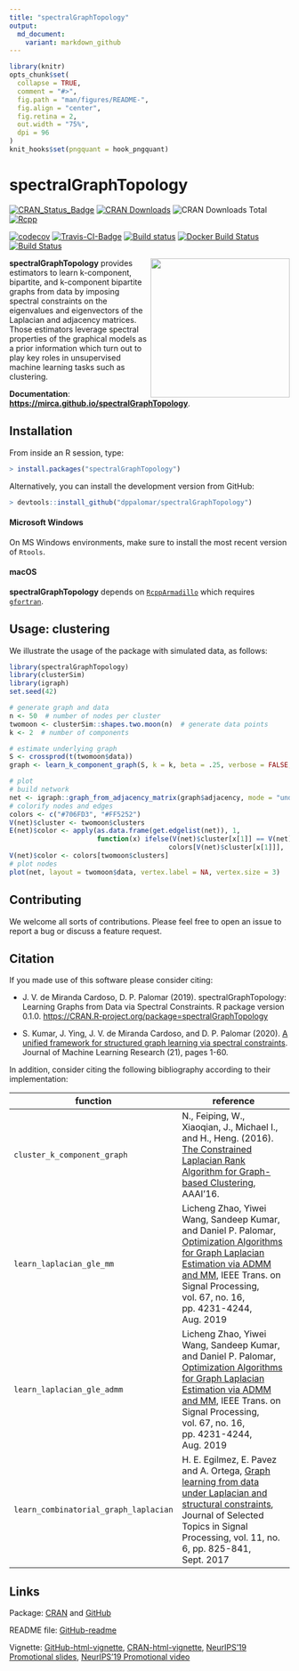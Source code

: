 ```yaml
---
title: "spectralGraphTopology"
output:
  md_document:
    variant: markdown_github
---
```


<!-- README.md is generated from README.Rmd. Please edit that file -->

```r
library(knitr)
opts_chunk$set(
  collapse = TRUE,
  comment = "#>",
  fig.path = "man/figures/README-",
  fig.align = "center",
  fig.retina = 2,
  out.width = "75%",
  dpi = 96
)
knit_hooks$set(pngquant = hook_pngquant)
```

# spectralGraphTopology

[![CRAN_Status_Badge](https://www.r-pkg.org/badges/version/spectralGraphTopology)](https://cran.r-project.org/package=spectralGraphTopology)
[![CRAN Downloads](https://cranlogs.r-pkg.org/badges/spectralGraphTopology)](https://cran.r-project.org/package=spectralGraphTopology)
![CRAN Downloads Total](https://cranlogs.r-pkg.org/badges/grand-total/spectralGraphTopology?color=brightgreen)
[![Rcpp](https://img.shields.io/badge/powered%20by-Rcpp-orange.svg?style=flat)](http://www.rcpp.org/)

[![codecov](https://codecov.io/gh/mirca/spectralGraphTopology/branch/master/graph/badge.svg)](https://codecov.io/gh/mirca/spectralGraphTopology)
[![Travis-CI-Badge](https://travis-ci.org/mirca/spectralGraphTopology.svg?branch=master)](https://travis-ci.org/mirca/spectralGraphTopology)
[![Build status](https://ci.appveyor.com/api/projects/status/vr62ddvc9xoabnwy?svg=true)](https://ci.appveyor.com/project/mirca/spectralgraphtopology-j05c9)
[![Docker Build Status](https://img.shields.io/docker/cloud/build/mirca/spectralgraphtopology.svg)](https://hub.docker.com/r/mirca/spectralgraphtopology/)
[![Build Status](https://dev.azure.com/jvmirca/spectralGraphTopology/_apis/build/status/mirca.spectralGraphTopology?branchName=master)](https://dev.azure.com/jvmirca/spectralGraphTopology/_build/latest?definitionId=1&branchName=master)

<a href="https://mirca.github.io/spectralGraphTopology"><img style="float: right;" width="250" src="./man/figures//circles3_reduced.gif" align="right" /></a>

**spectralGraphTopology** provides estimators to learn k-component, bipartite,
and k-component bipartite graphs from data by imposing spectral constraints
on the eigenvalues and eigenvectors of the Laplacian and adjacency matrices.
Those estimators leverage spectral properties of the graphical models as a
prior information which turn out to play key roles in unsupervised machine
learning tasks such as clustering.

**Documentation**: [**https://mirca.github.io/spectralGraphTopology**](https://mirca.github.io/spectralGraphTopology).

## Installation

From inside an R session, type:
```r
> install.packages("spectralGraphTopology")
```

Alternatively, you can install the development version from GitHub:
```r
> devtools::install_github("dppalomar/spectralGraphTopology")
```

#### Microsoft Windows
On MS Windows environments, make sure to install the most recent version of ``Rtools``.

#### macOS
**spectralGraphTopology** depends on [`RcppArmadillo`](https://github.com/RcppCore/RcppArmadillo)
which requires [`gfortran`](https://CRAN.R-project.org/bin/macosx/tools/).

## Usage: clustering
We illustrate the usage of the package with simulated data, as follows:
```r
library(spectralGraphTopology)
library(clusterSim)
library(igraph)
set.seed(42)

# generate graph and data
n <- 50  # number of nodes per cluster
twomoon <- clusterSim::shapes.two.moon(n)  # generate data points
k <- 2  # number of components

# estimate underlying graph
S <- crossprod(t(twomoon$data))
graph <- learn_k_component_graph(S, k = k, beta = .25, verbose = FALSE, abstol = 1e-3)

# plot
# build network
net <- igraph::graph_from_adjacency_matrix(graph$adjacency, mode = "undirected", weighted = TRUE)
# colorify nodes and edges
colors <- c("#706FD3", "#FF5252")
V(net)$cluster <- twomoon$clusters
E(net)$color <- apply(as.data.frame(get.edgelist(net)), 1,
                      function(x) ifelse(V(net)$cluster[x[1]] == V(net)$cluster[x[2]],
                                        colors[V(net)$cluster[x[1]]], '#000000'))
V(net)$color <- colors[twomoon$clusters]
# plot nodes
plot(net, layout = twomoon$data, vertex.label = NA, vertex.size = 3)
```

## Contributing
We welcome all sorts of contributions. Please feel free to open an issue
to report a bug or discuss a feature request.

## Citation
If you made use of this software please consider citing:

- J. V. de Miranda Cardoso, D. P. Palomar (2019). spectralGraphTopology: Learning Graphs from
  Data via Spectral Constraints. R package version 0.1.0. <https://CRAN.R-project.org/package=spectralGraphTopology>

- S. Kumar, J. Ying, J. V. de Miranda Cardoso, and D. P. Palomar (2020). [A unified framework
  for structured graph learning via spectral constraints](https://www.jmlr.org/papers/v21/19-276.html). Journal of Machine Learning Research (21), pages 1-60.

In addition, consider citing the following bibliography according to their
implementation:

| **function**                | **reference**                                                                                                                                                                                                                                                                                     |
|-----------------------------|---------------------------------------------------------------------------------------------------------------------------------------------------------------------------------------------------------------------------------------------------------------------------------------------------|
| `cluster_k_component_graph` | N., Feiping, W., Xiaoqian, J., Michael I., and H., Heng. (2016). [The Constrained Laplacian Rank Algorithm for Graph-based Clustering](https://dl.acm.org/citation.cfm?id=3016100.3016174), AAAI'16.                                                                                              |
| `learn_laplacian_gle_mm`    | Licheng Zhao, Yiwei Wang, Sandeep Kumar, and Daniel P. Palomar, [Optimization Algorithms for Graph Laplacian Estimation via ADMM and MM](https://palomar.home.ece.ust.hk/papers/2019/ZhaoWangKumarPalomar-TSP2019.pdf), IEEE Trans. on Signal Processing, vol. 67, no. 16, pp. 4231-4244, Aug. 2019 |
| `learn_laplacian_gle_admm`    | Licheng Zhao, Yiwei Wang, Sandeep Kumar, and Daniel P. Palomar, [Optimization Algorithms for Graph Laplacian Estimation via ADMM and MM](https://palomar.home.ece.ust.hk/papers/2019/ZhaoWangKumarPalomar-TSP2019.pdf), IEEE Trans. on Signal Processing, vol. 67, no. 16, pp. 4231-4244, Aug. 2019 |
| `learn_combinatorial_graph_laplacian`    | H. E. Egilmez, E. Pavez and A. Ortega, [Graph learning from data under Laplacian and structural constraints](https://ieeexplore.ieee.org/document/7979524), Journal of Selected Topics in Signal Processing, vol. 11, no. 6, pp. 825-841, Sept. 2017 |

## Links
Package: [CRAN](https://CRAN.R-project.org/package=spectralGraphTopology) and
[GitHub](https://github.com/dppalomar/spectralGraphTopology)

README file: [GitHub-readme](https://github.com/dppalomar/spectralGraphTopology/blob/master/README.md)

Vignette: [GitHub-html-vignette](https://raw.githack.com/dppalomar/spectralGraphTopology/master/vignettes/SpectralGraphTopology.html),
[CRAN-html-vignette](https://cran.r-project.org/web/packages/spectralGraphTopology/vignettes/SpectralGraphTopology.html),
[NeurIPS'19 Promotional slides](https://docs.google.com/viewer?url=https://github.com/dppalomar/spectralGraphTopology/raw/master/vignettes/NeurIPS19-promo-slides.pdf),
[NeurIPS'19 Promotional video](https://www.youtube.com/watch?v=klAqFvyQx7k)

